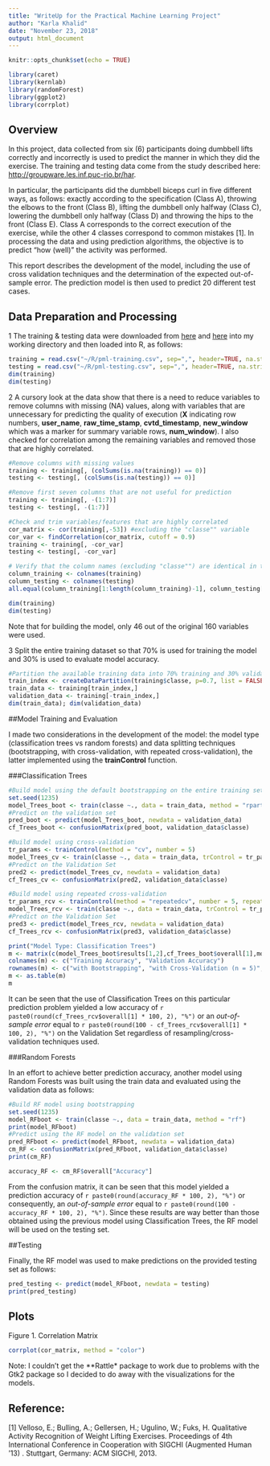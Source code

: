 ---
title: "WriteUp for the Practical Machine Learning Project"
author: "Karla Khalid"
date: "November 23, 2018"
output: html_document
---

```{r setup, include=FALSE}
knitr::opts_chunk$set(echo = TRUE)

library(caret)
library(kernlab)
library(randomForest)
library(ggplot2)
library(corrplot)
```

## Overview

In this project, data collected from six (6) participants doing dumbbell lifts correctly and incorrectly is used to predict the manner in which they did the exercise. The training and testing data come from the study described here: <http://groupware.les.inf.puc-rio.br/har>. 

In particular, the participants did the dumbbell biceps curl in five different ways, as follows:  exactly according to the specification (Class A), throwing the elbows to the front (Class B), lifting the dumbbell only halfway (Class C), lowering the dumbbell only halfway (Class D) and throwing the hips to the front (Class E). Class A corresponds to the correct execution of the exercise, while the other 4 classes correspond to common mistakes [1]. In processing the data and using prediction algorithms, the objective is to predict "how (well)" the activity was performed. 

This report describes the development of the model, including the use of cross validation techniques and the determination of the expected out-of-sample error. The prediction model is then used to predict 20 different test cases. 

## Data Preparation and Processing

1 The training & testing data were downloaded from [here](https://d396qusza40orc.cloudfront.net/predmachlearn/pml-training.csv) and [here](https://d396qusza40orc.cloudfront.net/predmachlearn/pml-testing.csv) into my working directory and then loaded into R, as follows:

```{r load_data, echo=TRUE}

training = read.csv("~/R/pml-training.csv", sep=",", header=TRUE, na.strings = c("NA","",'#DIV/0!'))
testing = read.csv("~/R/pml-testing.csv", sep=",", header=TRUE, na.strings = c("NA","",'#DIV/0!'))
dim(training)
dim(testing)

```


2 A cursory look at the data show that there is a need to reduce variables to remove columns with missing (NA) values, along with variables that are unnecessary for predicting the quality of execution (**X** indicating row numbers, **user_name**, **raw_time_stamp**, **cvtd_timestamp**, **new_window** which was a marker for summary variable rows, **num_window**). I also checked for correlation among the remaining variables and removed those that are highly correlated.
```{r clean data, echo=TRUE}
#Remove columns with missing values
training <- training[, (colSums(is.na(training)) == 0)]
testing <- testing[, (colSums(is.na(testing)) == 0)]

#Remove first seven columns that are not useful for prediction
training <- training[, -(1:7)]
testing <- testing[, -(1:7)]

#Check and trim variables/features that are highly correlated
cor_matrix <- cor(training[,-53]) #excluding the "classe"" variable
cor_var <- findCorrelation(cor_matrix, cutoff = 0.9)
training <- training[, -cor_var]
testing <- testing[, -cor_var]

# Verify that the column names (excluding "classe"") are identical in the training and testing sets
column_training <- colnames(training)
column_testing <- colnames(testing)
all.equal(column_training[1:length(column_training)-1], column_testing[1:length(column_training)-1])

dim(training)
dim(testing)

```

Note that for building the model, only 46 out of the original 160 variables were used.

3 Split the entire training dataset so that 70% is used for training the model and 30% is used to evaluate model accuracy.

```{r split data, echo=TRUE}
#Partition the available training data into 70% training and 30% validation
train_index <- createDataPartition(training$classe, p=0.7, list = FALSE)
train_data <- training[train_index,]
validation_data <- training[-train_index,]
dim(train_data); dim(validation_data)

```

##Model Training and Evaluation

I made two considerations in the development of the model: the model type (classification trees vs random forests) and data splitting techniques (bootstrapping, with cross-validation, with repeated cross-validation), the latter implemented using the **trainControl** function.

###Classification Trees
```{r model training CT, echo=TRUE}
#Build model using the default bootstrapping on the entire training set
set.seed(1235)
model_Trees_boot <- train(classe ~., data = train_data, method = "rpart")
#Predict on the validation set
pred_boot <- predict(model_Trees_boot, newdata = validation_data)
cf_Trees_boot <- confusionMatrix(pred_boot, validation_data$classe)

#Build model using cross-validation 
tr_params <- trainControl(method = "cv", number = 5)
model_Trees_cv <- train(classe ~., data = train_data, trControl = tr_params, method = "rpart")
#Predict on the Validation Set
pred2 <- predict(model_Trees_cv, newdata = validation_data)
cf_Trees_cv <- confusionMatrix(pred2, validation_data$classe)

#Build model using repeated cross-validation 
tr_params_rcv <- trainControl(method = "repeatedcv", number = 5, repeats = 2)
model_Trees_rcv <- train(classe ~., data = train_data, trControl = tr_params_rcv, method = "rpart")
#Predict on the Validation Set
pred3 <- predict(model_Trees_rcv, newdata = validation_data)
cf_Trees_rcv <- confusionMatrix(pred3, validation_data$classe)
```

```{r Classification Trees results, echo=FALSE}
print("Model Type: Classification Trees")
m <- matrix(c(model_Trees_boot$results[1,2],cf_Trees_boot$overall[1],model_Trees_cv$results[1,2], cf_Trees_cv$overall[1],model_Trees_rcv$results[1,2], cf_Trees_rcv$overall[1]), ncol = 2, byrow = TRUE)
colnames(m) <- c("Training Accuracy", "Validation Accuracy")
rownames(m) <- c("with Bootstrapping", "with Cross-Validation (n = 5)", "with Repeated Cross-Validation (n = 5)")
m <- as.table(m)
m
```
It can be seen that the use of Classification Trees on this particular prediction problem yielded a low accuracy of `r paste0(round(cf_Trees_rcv$overall[1] * 100, 2), "%")` or an *out-of-sample error* equal to `r paste0(round(100 - cf_Trees_rcv$overall[1] * 100, 2), "%")` on the Validation Set regardless of resampling/cross-validation techniques used.  

###Random Forests 

In an effort to achieve better prediction accuracy, another model using Random Forests was built using the train data and evaluated using the validation data as follows:

```{r model training RF, echo=TRUE}
#Build RF model using bootstrapping 
set.seed(1235)
model_RFboot <- train(classe ~., data = train_data, method = "rf")
print(model_RFboot)
#Predict using the RF model on the validation set
pred_RFboot <- predict(model_RFboot, newdata = validation_data)
cm_RF <- confusionMatrix(pred_RFboot, validation_data$classe)
print(cm_RF)
```

```{r accuracy, echo=FALSE}
accuracy_RF <- cm_RF$overall["Accuracy"]
```

From the confusion matrix, it can be seen that this model yielded a prediction accuracy of `r paste0(round(accuracy_RF * 100, 2), "%")` or consequently, an *out-of-sample error* equal to `r paste0(round(100 - accuracy_RF * 100, 2), "%")`. Since these results are way better than those obtained using the previous model using Classification Trees, the RF model will be used on the testing set.

##Testing

Finally, the RF model was used to make predictions on the provided testing set as follows:

```{r testing, echo=TRUE}
pred_testing <- predict(model_RFboot, newdata = testing)
print(pred_testing)

```


## Plots

Figure 1. Correlation Matrix

```{r correlation matrix, echo=TRUE}
corrplot(cor_matrix, method = "color")
```

Note: I couldn't get the **Rattle* package to work due to problems with the Gtk2 package so I decided to do away with the visualizations for the models.


## Reference:

[1] Velloso, E.; Bulling, A.; Gellersen, H.; Ugulino, W.; Fuks, H. Qualitative Activity Recognition of Weight Lifting Exercises. Proceedings of 4th International Conference in Cooperation with SIGCHI (Augmented Human '13) . Stuttgart, Germany: ACM SIGCHI, 2013.